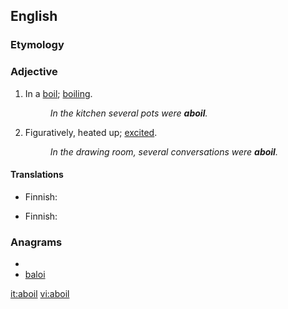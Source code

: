 ==English==

===Etymology===
{{prefix|a|boil|gloss1=in, on}}

===Adjective===
{{en-adj}}

# In a [[boil]]; [[boiling]].
#: ''In the kitchen several pots were '''aboil'''.''
# Figuratively, heated up; [[excited]].
#: ''In the drawing room, several conversations were '''aboil'''.''

====Translations====
{{trans-top|boiling}}
* Finnish: {{t+|fi|kiehua|alt=kiehumassa}}
{{trans-mid}}
{{trans-bottom}}

{{trans-top|excited}}
* Finnish: {{t+|fi|kuuma|alt=kuumana}}
{{trans-mid}}
{{trans-bottom}}

===Anagrams===
* {{alphagram|abilo}}
* [[baloi#English|baloi]]

[[it:aboil]]
[[vi:aboil]]